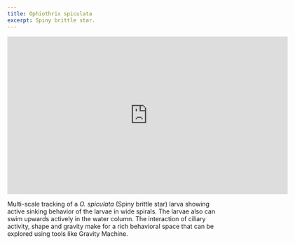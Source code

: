 ```yaml
---
title: Ophiothrix spiculata
excerpt: Spiny brittle star.
---
```


<iframe src="https://player.vimeo.com/video/447299580" width="640" height="360" frameborder="0" allow="autoplay; fullscreen" allowfullscreen></iframe>

Multi-scale tracking of a *O. spiculata* (Spiny brittle star) larva showing active sinking behavior of the larvae in wide spirals. The larvae also can swim upwards actively in the water column. The interaction of ciliary activity, shape and gravity make for a rich behavioral space that can be explored using tools like Gravity Machine. 

